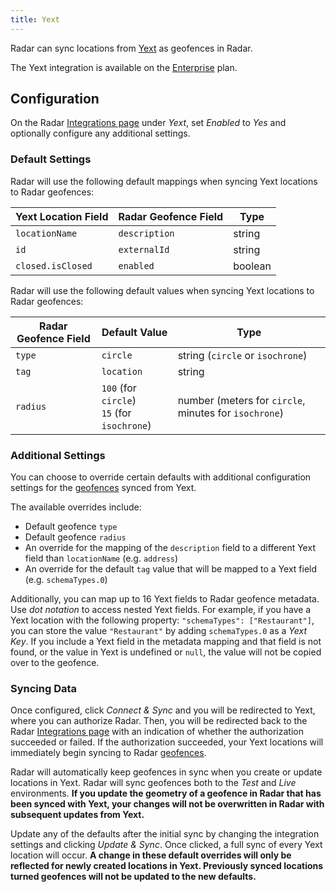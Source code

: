 ```yaml
---
title: Yext
---
```


Radar can sync locations from [Yext](http://www.yext.com) as geofences in Radar.

The Yext integration is available on the [Enterprise](https://radar.com/pricing) plan.

## Configuration

On the Radar [Integrations page](/integrations) under *Yext*, set *Enabled* to *Yes* and optionally configure any additional settings.

### Default Settings
Radar will use the following default mappings when syncing Yext locations to Radar geofences:

Yext Location Field | Radar Geofence Field | Type
--- | --- | ---
`locationName` | `description` | string
`id` | `externalId` | string
`closed.isClosed` | `enabled` | boolean

Radar will use the following default values when syncing Yext locations to Radar geofences:

Radar Geofence Field | Default Value | Type
--- | --- | ---
`type` | `circle` | string (`circle` or `isochrone`)
`tag` | `location` | string
`radius` | `100` (for `circle`) <br/> `15` (for `isochrone`) | number (meters for `circle`, minutes for `isochrone`)

### Additional Settings
You can choose to override certain defaults with additional configuration settings for the [geofences](/geofences) synced from Yext.

The available overrides include:
- Default geofence `type`
- Default geofence `radius`
- An override for the mapping of the `description` field to a different Yext field than `locationName` (e.g. `address`)
- An override for the default `tag` value that will be mapped to a Yext field (e.g. `schemaTypes.0`)

Additionally, you can map up to 16 Yext fields to Radar geofence metadata. Use *dot notation* to access nested Yext fields.  For example, if you have a Yext location with the following property: `"schemaTypes": ["Restaurant"]`, you can store the value `"Restaurant"` by adding `schemaTypes.0` as a *Yext Key*.  If you include a Yext field in the metadata mapping and that field is not found, or the value in Yext is undefined or `null`, the value will not be copied over to the geofence.

### Syncing Data
Once configured, click *Connect & Sync* and you will be redirected to Yext, where you can authorize Radar. Then, you will be redirected back to the Radar [Integrations page](/integrations) with an indication of whether the authorization succeeded or failed.  If the authorization succeeded, your Yext locations will immediately begin syncing to Radar [geofences](/geofences).

Radar will automatically keep geofences in sync when you create or update locations in Yext.  Radar will sync geofences both to the *Test* and *Live* environments.  **If you update the geometry of a geofence in Radar that has been synced with Yext, your changes will not be overwritten in Radar with subsequent updates from Yext.**

Update any of the defaults after the initial sync by changing the integration settings and clicking *Update & Sync*.  Once clicked, a full sync of every Yext location will occur.  **A change in these default overrides will only be reflected for newly created locations in Yext.  Previously synced locations turned geofences will not be updated to the new defaults.**
